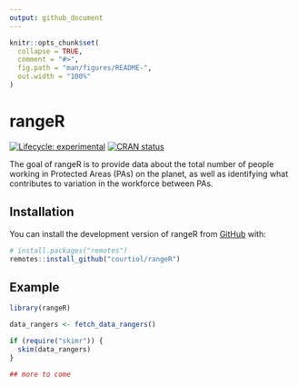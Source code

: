 ```yaml
---
output: github_document
---
```


<!-- README.md is generated from README.Rmd. Please edit that file -->

```r
knitr::opts_chunk$set(
  collapse = TRUE,
  comment = "#>",
  fig.path = "man/figures/README-",
  out.width = "100%"
)
```

# rangeR

<!-- badges: start -->
[![Lifecycle: experimental](https://img.shields.io/badge/lifecycle-experimental-orange.svg)](https://lifecycle.r-lib.org/articles/stages.html#experimental)
[![CRAN status](https://www.r-pkg.org/badges/version/rangeR)](https://CRAN.R-project.org/package=rangeR)
<!-- badges: end -->

The goal of rangeR is to provide data about the total number of people working in Protected Areas (PAs) on the planet, as well as identifying what contributes to variation in the workforce between PAs.

## Installation

You can install the development version of rangeR from [GitHub](https://github.com/) with:

``` r
# install.packages("remotes")
remotes::install_github("courtiol/rangeR")
```
## Example

```r
library(rangeR)

data_rangers <- fetch_data_rangers()

if (require("skimr")) {
  skim(data_rangers)
}

## more to come
```
